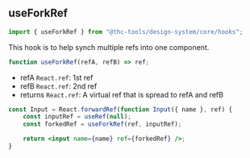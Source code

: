 
<Meta title="Design System/Core/Hooks/useForkRef" />

## useForkRef

```js
import { useForkRef } from "@thc-tools/design-system/core/hooks";
```

This hook is to help synch multiple refs into one component.

```js
function useForkRef(refA, refB) => ref;
```

-   refA `React.ref`: 1st ref
-   refB `React.ref`: 2nd ref
-   returns `React.ref`: A virtual ref that is spread to refA and refB

```jsx
const Input = React.forwardRef(function Input({ name }, ref) {
    const inputRef = useRef(null);
    const forkedRef = useForkRef(ref, inputRef);

    return <input name={name} ref={forkedRef} />;
}
```
